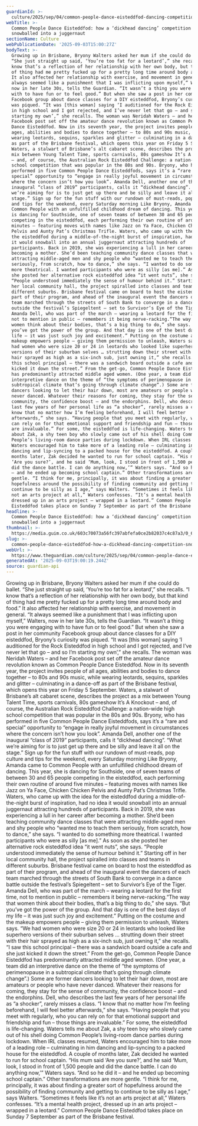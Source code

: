```yaml
---
guardianId: >-
  culture/2025/sep/04/common-people-dance-eisteddfod-dancing-competition-snowballed-into-juggernaut
webTitle: >-
  Common People Dance Eisteddfod: how a ‘dickhead dancing’ competition
  snowballed into a juggernaut
sectionName: Culture
webPublicationDate: '2025-09-03T15:00:27Z'
bodyText: >-
  Growing up in Brisbane, Bryony Walters asked her mum if she could do ballet.
  “She just straight up said, ‘You’re too fat for a leotard’,” she recalls. “I
  know that’s a reflection of her relationship with her own body, but that kind
  of thing had me pretty fucked up for a pretty long time around body and food.”
  It also affected her relationship with exercise, and movement in general. “It
  always seemed like a punishment that I was inflicting upon myself,” Walters,
  now in her late 30s, tells the Guardian. “It wasn’t a thing you were engaging
  with to have fun or to feel good.” But when she saw a post in her community
  Facebook group about dance classes for a DIY eisteddfod, Bryony’s curiosity
  was piqued. “It was [this woman] saying ‘I auditioned for the Rock Eisteddfod
  in high school and I got rejected, and I’ve never let that go – and so I’m
  starting my own’,” she recalls. The woman was Neridah Waters – and her
  Facebook post set off the amateur dance revolution known as Common People
  Dance Eisteddfod. Now in its seventh year, the project invites people of all
  ages, abilities and bodies to dance together – to 80s and 90s music, while
  wearing leotards, sequins, sparkles and glitter – culminating in a dance-off
  as part of the Brisbane festival, which opens this year on Friday 5 September.
  Waters, a stalwart of Brisbane’s alt cabaret scene, describes the project as a
  mix between Young Talent Time, sports carnivals, 80s gameshow It’s A Knockout
  – and, of course, the Australian Rock Eisteddfod Challenge: a nation-wide high
  school competition that was popular in the 80s and 90s. Bryony, who has
  performed in five Common People Dance Eisteddfods, says it’s a “rare and
  special” opportunity to “engage in really joyful movement in circumstances
  where the concern isn’t how you look”. Amanda Dell, another one of the
  inaugural “class of 2019” participants, calls it “dickhead dancing”. “What
  we’re aiming for is to just get up there and be silly and leave it all on the
  stage.” Sign up for the fun stuff with our rundown of must-reads, pop culture
  and tips for the weekend, every Saturday morning Like Bryony, Amanda came to
  Common People with an unfulfilled childhood dream of dancing. This year, she
  is dancing for Southside, one of seven teams of between 30 and 65 people
  competing in the eisteddfod, each performing their own routine of around five
  minutes – featuring moves with names like Jazz on Ya Face, Chicken Chicken
  Pelvis and Aunty Pat’s Christmas Trifle. Waters, who came up with the idea for
  the eisteddfod during a middle-of-the-night burst of inspiration, had no idea
  it would snowball into an annual juggernaut attracting hundreds of
  participants. Back in 2019, she was experiencing a lull in her career after
  becoming a mother. She’d been teaching community dance classes that were
  attracting middle-aged men and shy people who “wanted me to teach them
  seriously, from scratch, how to dance,” she says. “I wanted to do something
  more theatrical. I wanted participants who were as silly [as me].” As soon as
  she posted her alternative rock eisteddfod idea “it went nuts”, she says.
  “People understood immediately the sense of humour behind it.” Starting off in
  her local community hall, the project spiralled into classes and teams in
  different suburbs. Brisbane festival came on board to host the eisteddfod as
  part of their program, and ahead of the inaugural event the dancers of each
  team marched through the streets of South Bank to converge in a dance battle
  outside the festival’s Spiegeltent – set to Survivor’s Eye of the Tiger.
  Amanda Dell, who was part of the march – wearing a leotard for the first time,
  not to mention in public – remembers it being nerve-racking.“The way that
  women think about their bodies, that’s a big thing to do,” she says. “But
  you’ve got the power of the group. And that day is one of the best days of my
  life – it was just such joy and excitement.” Putting on the costume and the
  makeup empowers people – giving them permission to unleash, Waters says. “We
  had women who were size 20 or 24 in leotards who looked like superhero
  versions of their suburban selves … strutting down their street with their
  hair sprayed as high as a six-inch sub, just owning it,” she recalls. “I saw
  this school principal – there was a sandwich board outside a cafe and she just
  kicked it down the street.” From the get-go, Common People Dance Eisteddfod
  has predominantly attracted middle aged women. (One year, a team did an
  interpretive dance on the theme of “the symptoms of perimenopause in a
  subtropical climate that’s going through climate change”.) Some are former
  dancers looking to let their hair down, most are amateurs or people who have
  never danced. Whatever their reasons for coming, they stay for the sense of
  community, the confidence boost – and the endorphins. Dell, who describes the
  last few years of her personal life as “a shocker”, rarely misses a class. “I
  know that no matter how I’m feeling beforehand, I will feel better
  afterwards,” she says. “Having people that you meet with regularly, who you
  can rely on for that emotional support and friendship and fun – those things
  are invaluable.” For some, the eisteddfod is life-changing. Waters tells me
  about Zak, a shy teen boy who slowly came out of his shell doing Common
  People’s living-room dance parties during lockdown. When IRL classes resumed,
  Waters encouraged him to take more of a leading role – culminating in him
  dancing and lip-syncing to a packed house for the eisteddfod. A couple of
  months later, Zak decided he wanted to run for school captain. “His mum said
  ‘Are you sure?’, and he said ‘Mum, look, I stood in front of 1,500 people and
  did the dance battle. I can do anything now,’” Waters says. “And so he did it
  – and he ended up becoming school captain.” Other transformations are more
  gentle. “I think for me, principally, it was about finding a greater sort of
  hopefulness around the possibility of finding community and getting to
  continue to be silly as I age,” says Walters. “Sometimes it feels like it’s
  not an arts project at all,” Waters confesses. “It’s a mental health project,
  dressed up in an arts project – wrapped in a leotard.” Common People Dance
  Eisteddfod takes place on Sunday 7 September as part of the Brisbane festival.
headline: >-
  Common People Dance Eisteddfod: how a ‘dickhead dancing’ competition
  snowballed into a juggernaut
thumbnail: >-
  https://media.guim.co.uk/603c70073a56fc397abfefa0ce2b82037c4c87a3/0_6_3187_2550/500.jpg
slug: >-
  common-people-dance-eisteddfod-how-a-dickhead-dancing-competition-snowballed-into-a-juggernaut
webUrl: >-
  https://www.theguardian.com/culture/2025/sep/04/common-people-dance-eisteddfod-dancing-competition-snowballed-into-juggernaut
generatedAt: '2025-09-03T19:00:19.244Z'
source: guardian-api
---
```

Growing up in Brisbane, Bryony Walters asked her mum if she could do ballet. “She just straight up said, ‘You’re too fat for a leotard’,” she recalls. “I know that’s a reflection of her relationship with her own body, but that kind of thing had me pretty fucked up for a pretty long time around body and food.” It also affected her relationship with exercise, and movement in general. “It always seemed like a punishment that I was inflicting upon myself,” Walters, now in her late 30s, tells the Guardian. “It wasn’t a thing you were engaging with to have fun or to feel good.” But when she saw a post in her community Facebook group about dance classes for a DIY eisteddfod, Bryony’s curiosity was piqued. “It was [this woman] saying ‘I auditioned for the Rock Eisteddfod in high school and I got rejected, and I’ve never let that go – and so I’m starting my own’,” she recalls. The woman was Neridah Waters – and her Facebook post set off the amateur dance revolution known as Common People Dance Eisteddfod. Now in its seventh year, the project invites people of all ages, abilities and bodies to dance together – to 80s and 90s music, while wearing leotards, sequins, sparkles and glitter – culminating in a dance-off as part of the Brisbane festival, which opens this year on Friday 5 September. Waters, a stalwart of Brisbane’s alt cabaret scene, describes the project as a mix between Young Talent Time, sports carnivals, 80s gameshow It’s A Knockout – and, of course, the Australian Rock Eisteddfod Challenge: a nation-wide high school competition that was popular in the 80s and 90s. Bryony, who has performed in five Common People Dance Eisteddfods, says it’s a “rare and special” opportunity to “engage in really joyful movement in circumstances where the concern isn’t how you look”. Amanda Dell, another one of the inaugural “class of 2019” participants, calls it “dickhead dancing”. “What we’re aiming for is to just get up there and be silly and leave it all on the stage.” Sign up for the fun stuff with our rundown of must-reads, pop culture and tips for the weekend, every Saturday morning Like Bryony, Amanda came to Common People with an unfulfilled childhood dream of dancing. This year, she is dancing for Southside, one of seven teams of between 30 and 65 people competing in the eisteddfod, each performing their own routine of around five minutes – featuring moves with names like Jazz on Ya Face, Chicken Chicken Pelvis and Aunty Pat’s Christmas Trifle. Waters, who came up with the idea for the eisteddfod during a middle-of-the-night burst of inspiration, had no idea it would snowball into an annual juggernaut attracting hundreds of participants. Back in 2019, she was experiencing a lull in her career after becoming a mother. She’d been teaching community dance classes that were attracting middle-aged men and shy people who “wanted me to teach them seriously, from scratch, how to dance,” she says. “I wanted to do something more theatrical. I wanted participants who were as silly [as me].” As soon as she posted her alternative rock eisteddfod idea “it went nuts”, she says. “People understood immediately the sense of humour behind it.” Starting off in her local community hall, the project spiralled into classes and teams in different suburbs. Brisbane festival came on board to host the eisteddfod as part of their program, and ahead of the inaugural event the dancers of each team marched through the streets of South Bank to converge in a dance battle outside the festival’s Spiegeltent – set to Survivor’s Eye of the Tiger. Amanda Dell, who was part of the march – wearing a leotard for the first time, not to mention in public – remembers it being nerve-racking.“The way that women think about their bodies, that’s a big thing to do,” she says. “But you’ve got the power of the group. And that day is one of the best days of my life – it was just such joy and excitement.” Putting on the costume and the makeup empowers people – giving them permission to unleash, Waters says. “We had women who were size 20 or 24 in leotards who looked like superhero versions of their suburban selves … strutting down their street with their hair sprayed as high as a six-inch sub, just owning it,” she recalls. “I saw this school principal – there was a sandwich board outside a cafe and she just kicked it down the street.” From the get-go, Common People Dance Eisteddfod has predominantly attracted middle aged women. (One year, a team did an interpretive dance on the theme of “the symptoms of perimenopause in a subtropical climate that’s going through climate change”.) Some are former dancers looking to let their hair down, most are amateurs or people who have never danced. Whatever their reasons for coming, they stay for the sense of community, the confidence boost – and the endorphins. Dell, who describes the last few years of her personal life as “a shocker”, rarely misses a class. “I know that no matter how I’m feeling beforehand, I will feel better afterwards,” she says. “Having people that you meet with regularly, who you can rely on for that emotional support and friendship and fun – those things are invaluable.” For some, the eisteddfod is life-changing. Waters tells me about Zak, a shy teen boy who slowly came out of his shell doing Common People’s living-room dance parties during lockdown. When IRL classes resumed, Waters encouraged him to take more of a leading role – culminating in him dancing and lip-syncing to a packed house for the eisteddfod. A couple of months later, Zak decided he wanted to run for school captain. “His mum said ‘Are you sure?’, and he said ‘Mum, look, I stood in front of 1,500 people and did the dance battle. I can do anything now,’” Waters says. “And so he did it – and he ended up becoming school captain.” Other transformations are more gentle. “I think for me, principally, it was about finding a greater sort of hopefulness around the possibility of finding community and getting to continue to be silly as I age,” says Walters. “Sometimes it feels like it’s not an arts project at all,” Waters confesses. “It’s a mental health project, dressed up in an arts project – wrapped in a leotard.” Common People Dance Eisteddfod takes place on Sunday 7 September as part of the Brisbane festival.
